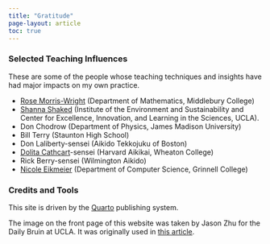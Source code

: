 ```yaml
---
title: "Gratitude"
page-layout: article
toc: true
---
```


### Selected Teaching Influences

These are some of the people whose teaching techniques and insights have had major impacts on my own practice. 

- [Rose Morris-Wright](https://www.rosemorriswright.com) (Department of Mathematics, Middlebury College)
<!-- -  Heather Zinn Brooks (Department of Mathematics, Harvey Mudd) -->
- [Shanna Shaked](https://www.ioes.ucla.edu/person/shanna-shaked/) (Institute of the Environment and Sustainability and Center for Excellence, Innovation, and Learning in the Sciences, UCLA). 
- Don Chodrow (Department of Physics, James Madison University)
- Bill Terry (Staunton High School)
- Don Laliberty-sensei (Aikido Tekkojuku of Boston)
- [Dolita Cathcart](https://wheatoncollege.edu/academics/faculty-directory/dolita-cathcart/)-sensei (Harvard Aikikai, Wheaton College)
- Rick Berry-sensei (Wilmington Aikido)
- [Nicole Eikmeier](https://eikmeier.sites.grinnell.edu) (Department of Computer Science, Grinnell College)

### Credits and Tools

This site is driven by the [Quarto](https://quarto.org) publishing system. 

The image on the front page of this website was taken by Jason Zhu for the Daily Bruin at UCLA. It was originally used in [this article](https://dailybruin.com/2022/06/05/gallery-ucla-professors-offer-parting-words-advice-to-graduating-students). 
